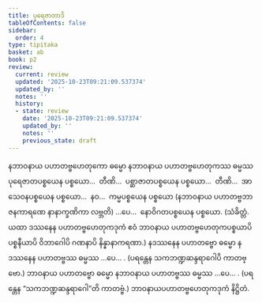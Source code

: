 ```yaml
---
title: ပုရေဇာတာဒိ
tableOfContents: false
sidebar:
  order: 4
type: tipitaka
basket: ab
book: p2
review:
  current: review
  updated: '2025-10-23T09:21:09.537374'
  updated_by: ''
  notes: ''
  history:
  - state: review
    date: '2025-10-23T09:21:09.537374'
    updated_by: ''
    notes: ''
    previous_state: draft
---
```



<ReviewStatus review={frontmatter.review} showDetails={true} />

<HypothesisAnnotation frontmatter={frontmatter} />

<DynamicBreadcrumb />

<Division number="101" book="p2" e="ch" v="38" p="600">

<Paragraph number="4283" book="p2">
နဘာဝနာယ ပဟာတဗ္ဗဟေတုကော ဓမ္မော နဘာဝနာယ ပဟာတဗ္ဗဟေတုကဿ ဓမ္မဿ ပုရေဇာတပစ္စယေန ပစ္စယော…  တီဏိ…  ပစ္ဆာဇာတပစ္စယေန ပစ္စယော…  တီဏိ…  အာသေဝနပစ္စယေန ပစ္စယော…  နဝ…  ကမ္မပစ္စယေန ပစ္စယော (နဘာဝနာယ ပဟာတဗ္ဗဘာဇနကာရဏေ နာနာက္ခဏိကာ လဗ္ဘတိ) …ပေ…  နောဝိဂတပစ္စယေန ပစ္စယော. (သံခိတ္တံ. ယထာ ဒဿနေန ပဟာတဗ္ဗဟေတုကဒုကံ ဧဝံ ဘာဝနာယ ပဟာတဗ္ဗဟေတုကပစ္စယာပိ ပစ္စနီယာပိ ဝိဘာဂေါပိ ဂဏနာပိ နိန္နာနာကရဏာ.)
</Paragraph>

<Paragraph number="4284" book="p2">
နဒဿနေန ပဟာတဗ္ဗော ဓမ္မော နဒဿနေန ပဟာတဗ္ဗဿ ဓမ္မဿ …ပေ… . (ပရန္တေန သကဘဏ္ဍဆန္ဒရာဂေါပိ ကာတဗ္ဗော.)
</Paragraph>

<Paragraph number="4285" book="p2">
ဘာဝနာယ ပဟာတဗ္ဗော ဓမ္မော နဘာဝနာယ ပဟာတဗ္ဗဿ ဓမ္မဿ …ပေ… . (ပရန္တေန “သကဘဏ္ဍဆန္ဒရာဂေါ”တိ ကာတဗ္ဗံ.)

</Paragraph>
</Division>

<Paragraph number="4286" type="center" book="p2">
ဘာဝနာယပဟာတဗ္ဗဟေတုကဒုကံ နိဋ္ဌိတံ.
</Paragraph>